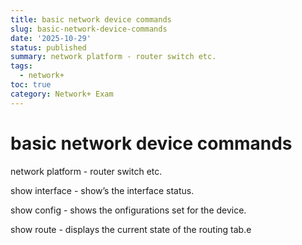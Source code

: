 ```yaml
---
title: basic network device commands
slug: basic-network-device-commands
date: '2025-10-29'
status: published
summary: network platform - router switch etc.
tags:
  - network+
toc: true
category: Network+ Exam
---
```


# basic network device commands

network platform - router switch etc. 

show interface - show’s the interface status. 

show config - shows the onfigurations set for the device. 

show route - displays the current state of the routing tab.e
